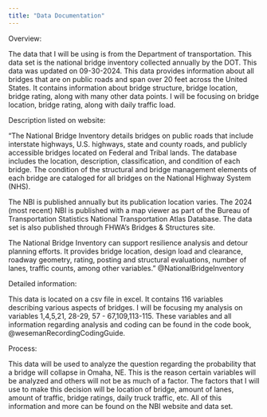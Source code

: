 ```yaml
---
title: "Data Documentation"
---
```


Overview:

The data that I will be using is from the Department of transportation. This data set is the national bridge inventory collected annually by the DOT. This data was updated on 09-30-2024. This data provides information about all bridges that are on public roads and span over 20 feet across the United States. It contains information about bridge structure, bridge location, bridge rating, along with many other data points. I will be focusing on bridge location, bridge rating, along with daily traffic load.

Description listed on website:

"The National Bridge Inventory details bridges on public roads that include interstate highways, U.S. highways, state and county roads, and publicly accessible bridges located on Federal and Tribal lands. The database includes the location, description, classification, and condition of each bridge. The condition of the structural and bridge management elements of each bridge are cataloged for all bridges on the National Highway System (NHS).

The NBI is published annually but its publication location varies. The 2024 (most recent) NBI is published with a map viewer as part of the Bureau of Transportation Statistics National Transportation Atlas Database. The data set is also published through FHWA’s Bridges & Structures site.

The National Bridge Inventory can support resilience analysis and detour planning efforts. It provides bridge location, design load and clearance, roadway geometry, rating, posting and structural evaluations, number of lanes, traffic counts, among other variables." @NationalBridgeInventory

Detailed information:

This data is located on a csv file in excel. It contains 116 variables describing various aspects of bridges. I will be focusing my analysis on variables 1,4,5,21, 28-29, 57 - 67,109,113-115. These variables and all information regarding analysis and coding can be found in the code book, @wesemanRecordingCodingGuide.

Process:

This data will be used to analyze the question regarding the probability that a bridge will collapse in Omaha, NE. This is the reason certain variables will be analyzed and others will not be as much of a factor. The factors that I will use to make this decision will be location of bridge, amount of lanes, amount of traffic, bridge ratings, daily truck traffic, etc. All of this information and more can be found on the NBI website and data set.
